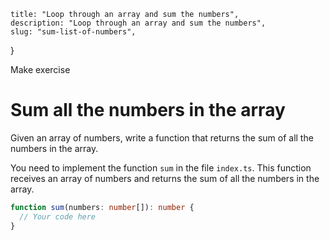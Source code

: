 	title: "Loop through an array and sum the numbers",
	description: "Loop through an array and sum the numbers",
	slug: "sum-list-of-numbers",
}

Make exercise

# Sum all the numbers in the array

Given an array of numbers, write a function that returns the sum of all the numbers in the array.

You need to implement the function `sum` in the file `index.ts`. This function receives an array of numbers and returns the sum of all the numbers in the array.

```typescript
function sum(numbers: number[]): number {
  // Your code here
}
```

